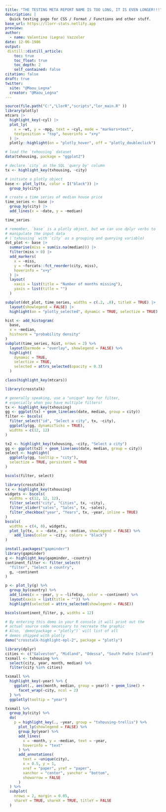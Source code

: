 ```yaml
---
title: "THE TESTING META REPORT NAME IS TOO LONG, IT IS EVEN LONGER!!!"
description: |
  Quick testing page for CSS / Format / Functions and other stuff.
base_url: https://llorr-stats.netlify.app
preview:   
author:
  - name: Valentino (Legna) Vazzoler
date: 12-06-1986
output:
 distill::distill_article:
    toc: true
    toc_float: true
    toc_depth: 2
    self_contained: false
citation: false
draft: true
twitter:
  site: "@Maou_Legna"
  creator: "@Maou_Legna"
---
```


```r
source(file.path("C:","LlorR","scripts","lor_main.R" ))
library(plotly)
mtcars |>
  highlight_key(~cyl) |>
  plot_ly(
    x = ~wt, y = ~mpg, text = ~cyl, mode = "markers+text", 
    textposition = "top", hoverinfo = "x+y"
  ) |>
  plotly::highlight(on = "plotly_hover", off = "plotly_doubleclick")
```

```r
# load the `txhousing` dataset
data(txhousing, package = "ggplot2")

# declare `city` as the SQL 'query by' column
tx <- highlight_key(txhousing, ~city)

# initiate a plotly object
base <- plot_ly(tx, color = I("black")) |> 
  group_by(city)

# create a time series of median house price
time_series <- base |>
  group_by(city) |>
  add_lines(x = ~date, y = ~median)

time_series
```

```r
# remember, `base` is a plotly object, but we can use dplyr verbs to
# manipulate the input data 
# (`txhousing` with `city` as a grouping and querying variable)
dot_plot <- base |>
  summarise(miss = sum(is.na(median))) |>
  filter(miss > 0) |>
  add_markers(
    x = ~miss, 
    y = ~forcats::fct_reorder(city, miss), 
    hoverinfo = "x+y"
  ) |>
  layout(
    xaxis = list(title = "Number of months missing"),
    yaxis = list(title = "")
  ) 

subplot(dot_plot, time_series, widths = c(.2, .8), titleX = TRUE) |>
  layout(showlegend = FALSE) |>
  highlight(on = "plotly_selected", dynamic = TRUE, selectize = TRUE)
```

```r
hist <- add_histogram(
  base,
  x = ~median, 
  histnorm = "probability density"
)
subplot(time_series, hist, nrows = 2) %>%
  layout(barmode = "overlay", showlegend = FALSE) %>%
  highlight(
    dynamic = TRUE, 
    selectize = TRUE, 
    selected = attrs_selected(opacity = 0.3)
  )
```

```r
class(highlight_key(mtcars))
```

```r
library(crosstalk)

# generally speaking, use a "unique" key for filter, 
# especially when you have multiple filters!
tx <- highlight_key(txhousing)
gg <- ggplot(tx) + geom_line(aes(date, median, group = city))
filter <- bscols(
  filter_select("id", "Select a city", tx, ~city),
  ggplotly(gg, dynamicTicks = TRUE),
  widths = c(12, 12)
)

tx2 <- highlight_key(txhousing, ~city, "Select a city")
gg <- ggplot(tx2) + geom_line(aes(date, median, group = city))
select <- highlight(
  ggplotly(gg, tooltip = "city"), 
  selectize = TRUE, persistent = TRUE
)

bscols(filter, select)
```
```r
library(crosstalk)
tx <- highlight_key(txhousing)
widgets <- bscols(
  widths = c(12, 12, 12),
  filter_select("city", "Cities", tx, ~city),
  filter_slider("sales", "Sales", tx, ~sales),
  filter_checkbox("year", "Years", tx, ~year, inline = TRUE)
)
bscols(
  widths = c(4, 8), widgets, 
  plot_ly(tx, x = ~date, y = ~median, showlegend = FALSE) %>% 
    add_lines(color = ~city, colors = "black")
)
```

```r
install.packages("gapminder")
library(gapminder)
g <- highlight_key(gapminder, ~country)
continent_filter <- filter_select(
  "filter", "Select a country", 
  g, ~continent
)

p <- plot_ly(g) %>%
  group_by(country) %>%
  add_lines(x = ~year, y = ~lifeExp, color = ~continent) %>%
  layout(xaxis = list(title = "")) %>%
  highlight(selected = attrs_selected(showlegend = FALSE))

bscols(continent_filter, p, widths = 12)
```

```r
# By entering this demo in your R console it will print out the 
# actual source code necessary to recreate the graphic
# Also, `demo(package = "plotly")` will list of all 
# demos shipped with plotly
demo("crosstalk-highlight-epl-2", package = "plotly")
```
```r
library(dplyr)
cities <- c("Galveston", "Midland", "Odessa", "South Padre Island")
txsmall <- txhousing %>%
  select(city, year, month, median) %>%
  filter(city %in% cities)

txsmall %>%
  highlight_key(~year) %>% {
    ggplot(., aes(month, median, group = year)) + geom_line() +
      facet_wrap(~city, ncol = 2)
  } %>%
  ggplotly(tooltip = "year")
```

```r
txsmall %>%
  group_by(city) %>%
  do(
    p = highlight_key(., ~year, group = "txhousing-trellis") %>%
      plot_ly(showlegend = FALSE) %>%
      group_by(year) %>%
      add_lines(
        x = ~month, y = ~median, text = ~year,
        hoverinfo = "text"
      ) %>%
      add_annotations(
        text = ~unique(city),
        x = 0.5, y = 1,
        xref = "paper", yref = "paper",
        xanchor = "center", yanchor = "bottom",
        showarrow = FALSE
      )
  ) %>%
  subplot(
    nrows = 2, margin = 0.05,
    shareY = TRUE, shareX = TRUE, titleY = FALSE
  )
```


